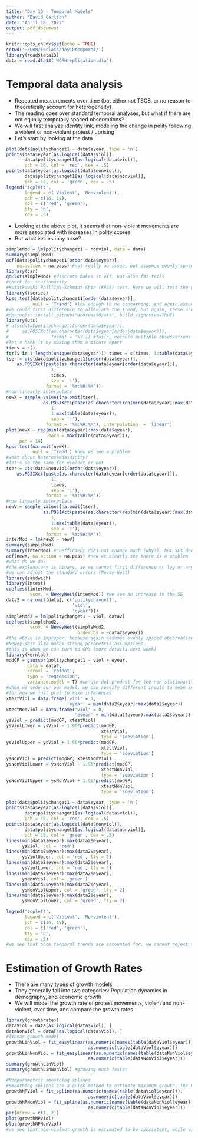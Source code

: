 ```yaml
---
title: "Day 10 - Temporal Models"
author: "David Carlson"
date: "April 18, 2022"
output: pdf_document
---
```


```r
knitr::opts_chunk$set(echo = TRUE)
setwd('~/QRM/inclass/day10temporal/')
library(readstata13)
data = read.dta13('WCRWreplication.dta')
```

# Temporal data analysis

- Repeated measurements over time (but either not TSCS, or no reason to theoretically account for heterogeneity)
- The reading goes over standard temporal analyses, but what if there are not equally temporally spaced observations?
- We will first analyze identity link, modeling the change in polity following a violent or non-violent protest / uprising
- Let's start by looking at the data

```r
plot(data$politychanget1 ~ data$eyear, type = 'n')
points(data$eyear[as.logical(data$viol)],
       data$politychanget1[as.logical(data$viol)],
       pch = 16, col = 'red', cex = .5)
points(data$eyear[as.logical(data$nonviol)],
       data$politychanget1[as.logical(data$nonviol)],
       pch = 18, col = 'green', cex = .5)
legend('topleft',
       legend = c('Violent', 'Nonviolent'),
       pch = c(16, 18),
       col = c('red', 'green'),
       bty = 'n',
       cex = .5)
```

- Looking at the above plot, it seems that non-violent movements are more associated with increases in polity scores
- But what issues may arise?

```r
simpleMod = lm(politychanget1 ~ nonviol, data = data)
summary(simpleMod)
acf(data$politychanget1[order(data$eyear)],
    na.action = na.pass) #not really an issue, but assumes evenly spaced observations
library(car)
qqPlot(simpleMod) #discrete makes it off, but also fat tails
#check for stationarity
#Kwiatkowski-Phillips-Schmidt-Shin (KPSS) test. Here we will test the null hypothesis of trend stationarity (a low p-value will indicate a signal that is not trend stationary, has a unit root) (can also use Augmented Dickey-Fuller Test from readings)
library(tseries)
kpss.test(data$politychanget1[order(data$eyear)],
          null = 'Trend') #low enough to be concerning, and again assumes even spacing
#we could first difference to alleviate the trend, but again, these are not evenly spaced, and the explanatory is binary
#devtools::install_github("andreas50/uts", build_vignettes=TRUE)
library(uts)
# uts(data$politychanget1[order(data$eyear)],
#     as.POSIXct(as.character(data$eyear[order(data$eyear)]),
#                format = '%Y')) #fails, because multiple observations per year
#let's hack it by making them a minute apart
times = c()
for(i in 1:length(unique(data$eyear))) times = c(times, 1:table(data$eyear)[i])
tser = uts(data$politychanget1[order(data$eyear)], 
    as.POSIXct(paste(as.character(data$eyear[order(data$eyear)]),
                 1,
                 times,
                 sep = ':'),
               format = '%Y:%H:%M'))
#now linearly interpolate
newX = sample_values(na.omit(tser),
              as.POSIXct(paste(as.character(rep(min(data$eyear):max(data$eyear), each = max(table(data$eyear)))),
                 1,
                 1:max(table(data$eyear)),
                 sep = ':'),
               format = '%Y:%H:%M'), interpolation  = 'linear')
plot(newX ~ rep(min(data$eyear):max(data$eyear),
                each = max(table(data$eyear))),
     pch = 18)
kpss.test(na.omit(newX),
          null = 'Trend') #now we see a problem
#what about heteroskedasdicity?
#let's do the same for violent or not
tser = uts(data$nonviol[order(data$eyear)], 
    as.POSIXct(paste(as.character(data$eyear[order(data$eyear)]),
                 1,
                 times,
                 sep = ':'),
               format = '%Y:%H:%M'))
#now linearly interpolate
newV = sample_values(na.omit(tser),
              as.POSIXct(paste(as.character(rep(min(data$eyear):max(data$eyear), each = max(table(data$eyear)))),
                 1,
                 1:max(table(data$eyear)),
                 sep = ':'),
               format = '%Y:%H:%M'))
interMod = lm(newX ~ newV)
summary(simpleMod)
summary(interMod) #coefficient does not change much (why?), but SEs decrease (why?)
acf(newX, na.action = na.pass) #now we clearly see there is a problem
#what do we do?
#the explanatory is binary, so we cannot first difference or lag or anything typical
#we can adjust the standard errors (Newey-West)
library(sandwich)
library(lmtest)
coeftest(interMod,
         vcov. = NeweyWest(interMod)) #we see an increase in the SE
data2 = na.omit(data[, c('politychanget1',
                         'viol',
                         'eyear')])
simpleMod2 = lm(politychanget1 ~ viol, data2)
coeftest(simpleMod2,
         vcov. = NeweyWest(simpleMod2,
                           order.by = ~data2$eyear))
#the above is improper, because again assumes evenly spaced observations
#Newey-West also makes strong parametric assumptions
#this is when we can turn to GPs (more details next week)
library(kernlab)
modGP = gausspr(politychanget1 ~ viol + eyear,
        data = data2,
        kernel = 'rbfdot',
        type = 'regression',
        variance.model = T) #we use dot product for the non-stationarity, but here we use sep exp
#when we code our own model, we can specify different inputs to mean and kernel, and make inferences on correlations
#for now we just plot to make inferences
xtestViol = data.frame('viol' = 1,
                       'eyear' = min(data2$eyear):max(data2$eyear))
xtestNonViol = data.frame('viol' = 0,
                          'eyear' = min(data2$eyear):max(data2$eyear))
ysViol = predict(modGP, xtestViol)
ysViolLower = ysViol - 1.96*predict(modGP,
                                    xtestViol,
                                    type = 'sdeviation')
ysViolUpper = ysViol + 1.96*predict(modGP,
                                    xtestViol,
                                    type = 'sdeviation')
ysNonViol = predict(modGP, xtestNonViol)
ysNonViolLower = ysNonViol - 1.96*predict(modGP,
                                    xtestNonViol,
                                    type = 'sdeviation')
ysNonViolUpper = ysNonViol + 1.96*predict(modGP,
                                    xtestNonViol,
                                    type = 'sdeviation')

plot(data$politychanget1 ~ data$eyear, type = 'n')
points(data$eyear[as.logical(data$viol)],
       data$politychanget1[as.logical(data$viol)],
       pch = 16, col = 'red', cex = .5)
points(data$eyear[as.logical(data$nonviol)],
       data$politychanget1[as.logical(data$nonviol)],
       pch = 18, col = 'green', cex = .5)
lines(min(data2$eyear):max(data2$eyear),
      ysViol, col = 'red')
lines(min(data2$eyear):max(data2$eyear),
      ysViolUpper, col = 'red', lty = 2)
lines(min(data2$eyear):max(data2$eyear),
      ysViolLower, col = 'red', lty = 2)
lines(min(data2$eyear):max(data2$eyear),
      ysNonViol, col = 'green')
lines(min(data2$eyear):max(data2$eyear),
      ysNonViolUpper, col = 'green', lty = 2)
lines(min(data2$eyear):max(data2$eyear),
      ysNonViolLower, col = 'green', lty = 2)

legend('topleft',
       legend = c('Violent', 'Nonviolent'),
       pch = c(16, 18),
       col = c('red', 'green'),
       bty = 'n',
       cex = .5)
#we see that once temporal trends are accounted for, we cannot reject the null (but of course we are not controlling for anything, so take it with a grain of salt)
```

# Estimation of Growth Rates

- There are many types of growth models
- They generally fall into two categories: Population dynamics in demography, and economic growth
- We will model the growth rate of protest movements, violent and non-violent, over time, and compare the growth rates

```r
library(growthrates)
dataViol = data[as.logical(data$viol), ]
dataNonViol = data[!as.logical(data$viol), ]
#linear growth model
growthLinViol = fit_easylinear(as.numeric(names(table(dataViol$eyear))),
                               as.numeric(table(dataViol$eyear)))
growthLinNonViol = fit_easylinear(as.numeric(names(table(dataNonViol$eyear))),
                               as.numeric(table(dataNonViol$eyear)))
summary(growthLinViol)
summary(growthLinNonViol) #growing much faster

#Nonparametric smoothing splines
#Smoothing splines are a quick method to estimate maximum growth. The method is called nonparametric, because the growth rate is directly estimated from the smoothed data without being restricted to a specific model formula
growthNPViol = fit_spline(as.numeric(names(table(dataViol$eyear))),
                               as.numeric(table(dataViol$eyear)))
growthNPNonViol = fit_spline(as.numeric(names(table(dataNonViol$eyear))),
                               as.numeric(table(dataNonViol$eyear)))
par(mfrow = c(1, 2))
plot(growthNPViol)
plot(growthNPNonViol)
#we see that non-violent growth is estimated to be consistent, while violent growth is estimated to be quite wavy
```





